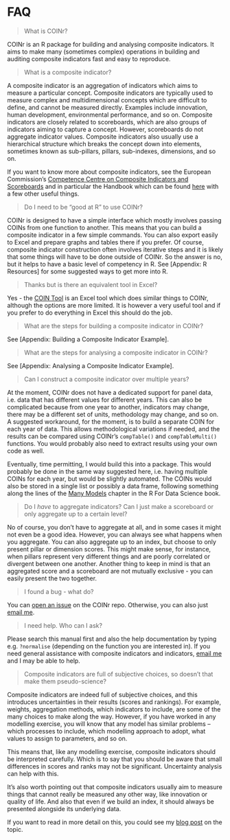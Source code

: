 # FAQ

> What is COINr?

COINr is an R package for building and analysing composite indicators. It aims to make many (sometimes complex) operations in building and auditing composite indicators fast and easy to reproduce.

> What is a composite indicator?

A composite indicator is an aggregation of indicators which aims to measure a particular concept. Composite indicators are typically used to measure complex and multidimensional concepts which are difficult to define, and cannot be measured directly. Examples include innovation, human development, environmental performance, and so on. Composite indicators are closely related to scoreboards, which are also groups of indicators aiming to capture a concept. However, scoreboards do not aggregate indicator values. Composite indicators also usually use a hierarchical structure which breaks the concept down into elements, sometimes known as sub-pillars, pillars, sub-indexes, dimensions, and so on.

If you want to know more about composite indicators, see the European Commission's [Competence Centre on Composite Indicators and Scoreboards](https://knowledge4policy.ec.europa.eu/composite-indicators/about_en) and in particular the Handbook which can be found [here](https://knowledge4policy.ec.europa.eu/composite-indicators/toolkit_en) with a few other useful things.

> Do I need to be "good at R" to use COINr?

COINr is designed to have a simple interface which mostly involves passing COINs from one function to another. This means that you can build a composite indicator in a few simple commands. You can also export easily to Excel and prepare graphs and tables there if you prefer. Of course, composite indicator construction often involves iterative steps and it is likely that some things will have to be done outside of COINr. So the answer is no, but it helps to have a basic level of competency in R. See [Appendix: R Resources] for some suggested ways to get more into R.

> Thanks but is there an equivalent tool in Excel?

Yes - the [COIN Tool](https://knowledge4policy.ec.europa.eu/composite-indicators/coin-tool_en) is an Excel tool which does similar things to COINr, although the options are more limited. It is however a very useful tool and if you prefer to do everything in Excel this should do the job.

> What are the steps for building a composite indicator in COINr?

See [Appendix: Building a Composite Indicator Example].

> What are the steps for analysing a composite indicator in COINr?

See [Appendix: Analysing a Composite Indicator Example].

> Can I construct a composite indicator over multiple years?

At the moment, COINr does not have a dedicated support for panel data, i.e. data that has different values for different years. This can also be complicated because from one year to another, indicators may change, there may be a different set of units, methodology may change, and so on. A suggested workaround, for the moment, is to build a separate COIN for each year of data. This allows methodological variations if needed, and the results can be compared using COINr's `compTable()` and `compTableMulti()` functions. You would probably also need to extract results using your own code as well.

Eventually, time permitting, I would build this into a package. This would probably be done in the same way suggested here, i.e. having multiple COINs for each year, but would be slightly automated. The COINs would also be stored in a single list or possibly a data frame, following something along the lines of the [Many Models](https://r4ds.had.co.nz/many-models.html) chapter in the R For Data Science book.

> Do I *have* to aggregate indicators? Can I just make a scoreboard or only aggregate up to a certain level?

No of course, you don't have to aggregate at all, and in some cases it might not even be a good idea. However, you can always see what happens when you aggregate. You can also aggregate up to an index, but choose to only present pillar or dimension scores. This might make sense, for instance, when pillars represent very different things and are poorly correlated or divergent between one another. Another thing to keep in mind is that an aggregated score and a scoreboard are not mutually exclusive - you can easily present the two together.

> I found a bug - what do?

You can [open an issue](https://github.com/bluefoxr/COINr/issues) on the COINr repo. Otherwise, you can also just [email me](mailto:william.becker@bluefoxdata.eu).

> I need help. Who can I ask?

Please search this manual first and also the help documentation by typing e.g. `?normalise` (depending on the function you are interested in). If you need general assistance with composite indicators and indicators, [email me](mailto:william.becker@bluefoxdata.eu) and I may be able to help.

> Composite indicators are full of subjective choices, so doesn't that make them pseudo-science?

Composite indicators are indeed full of subjective choices, and this introduces uncertainties in their results (scores and rankings). For example, weights, aggregation methods, which indicators to include, are some of the many choices to make along the way. However, if you have worked in any modelling exercise, you will know that any model has similar problems -- which processes to include, which modelling approach to adopt, what values to assign to parameters, and so on.

This means that, like any modelling exercise, composite indicators should be interpreted carefully. Which is to say that you should be aware that small differences in scores and ranks may not be significant. Uncertainty analysis can help with this.

It's also worth pointing out that composite indicators usually aim to measure things that cannot really be measured any other way, like innovation or quality of life. And also that even if we build an index, it should always be presented alongside its underlying data.

If you want to read in more detail on this, you could see my [blog post](https://www.bluefoxdata.eu/blog/2020-11-17-whycompositeindicators/) on the topic.

